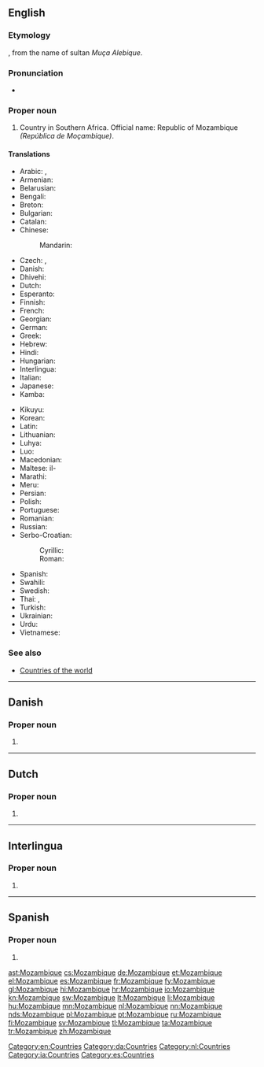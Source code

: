 ==English==
{{wikipedia}}

===Etymology===
{{etyl|pt}} {{term|Moçambique|lang=pt}}, from the name of sultan ''Muça Alebique''.

===Pronunciation===
* {{IPA|/ˌmoʊ.zæmˈbiːk/|lang=en}}

===Proper noun===
{{en-proper noun}}

# Country in Southern Africa. Official name: Republic of Mozambique ''(República de Moçambique)''.

====Translations====
{{trans-top|country in Southern Africa}}
* Arabic: {{t-|ar|موزامبيق|m|tr=muzambiiq}}, {{t-|ar|موزمبيق|m|tr=muzambiiq}}
* Armenian: {{t-|hy|Մոզամբիկ|tr=Mozambik}}
* Belarusian: {{t-|be|Мазамбік|m|tr=Mazambík}}
* Bengali: {{t-|bn|মোজাম্বিক|tr=mojambik}}
* Breton: {{t-|br|Mozambik}}
* Bulgarian: {{t-|bg|Мозамбик|m|tr=Mozambík|sc=Cyrl}}
* Catalan: {{t|ca|Moçambic}}
* Chinese:
*: Mandarin: {{t-|cmn|莫桑比克|tr=Mòsāngbǐkè|sc=Hani}}
* Czech: {{t-|cs|Mozambik|m}}, {{t+|cs|Mosambik|m}}
* Danish: {{t-|da|Mozambique}}
* Dhivehi: {{t-|dv|މުސިންބީ|tr=Musimbi}}
* Dutch: {{t+|nl|Mozambique}}
* Esperanto: {{t-|eo|Mozambiko}}
* Finnish: {{t+|fi|Mosambik}}
* French: {{t+|fr|Mozambique|m}}
* Georgian: {{t-|ka|მოზამბიკი|tr=mozambikʼi|sc=Geor}}
* German: {{t+|de|Mosambik}}
* Greek: {{t+|el|Μοζαμβίκη|f|tr=Mozamvíki}}
* Hebrew: {{t-|he|מוזמביק}}
* Hindi: {{t-|hi|मोज़ाम्बिक|tr=mozāmbik}}
* Hungarian: {{t+|hu|Mozambik}}
* Interlingua: {{t-|ia|Mozambique}}
* Italian: {{t-|it|Mozambico|m}}
* Japanese: {{t+|ja|モザンビーク|tr=Mozanbīku}}
* Kamba: {{tø|kam|Msumbiji}}
{{trans-mid}}
* Kikuyu: {{tø|ki|Msumbiji}}
* Korean: {{t+|ko|모잠비크|tr=Mojambikeu|sc=Hang}}
* Latin: {{t-|la|Mozambicum}}
* Lithuanian: {{t+|lt|Mozambikas}}
* Luhya: {{tø|luy|Msumbiji}}
* Luo: {{tø|luo|Msumbiji}}
* Macedonian: {{t+|mk|Мозамбик|m|tr=Mózambik}}
* Maltese: il-{{t-|mt|Możambik}}
* Marathi: {{t-|mr|मोजाम्बिक|m|tr=mozāmbik|sc=Deva}}
* Meru: {{tø|mer|Msumbiji}}
* Persian: {{t-|fa|موزامبیک|tr=Muzâmbik}}
* Polish: {{t+|pl|Mozambik}}
* Portuguese: {{t+|pt|Moçambique}}
* Romanian: {{t-|ro|Mozambic|n}}
* Russian: {{t-|ru|Мозамбик|m|tr=Mozambík}}
* Serbo-Croatian:
*: Cyrillic: {{t-|sh|Мозамбик|m}}
*: Roman: {{t-|sh|Mozambik|m}}
* Spanish: {{t+|es|Mozambique}}
* Swahili: {{t+|sw|Msumbiji}}
* Swedish: {{t+|sv|Moçambique}}
* Thai: {{t-|th|ประเทศโมซัมบิก|tr=bprà-tâyt moh-sam-bìk}},  {{t+|th|โมซัมบิก|tr=moh-sam-bìk}}
* Turkish: {{t+|tr|Mozambik}}
* Ukrainian: {{t+|uk|Мозамбік|m|tr=Mozambík}}
* Urdu: {{t-|ur|موزمبیق}}
* Vietnamese: {{t-|vi|Mozambique}}
{{trans-bottom}}

===See also===
* [[Appendix:Countries of the world|Countries of the world]]

[[Category:en:Countries]]

----

==Danish==

===Proper noun===
{{head|da|proper noun}}

# {{l|en|Mozambique}}

[[Category:da:Countries]]

----

==Dutch==

===Proper noun===
{{head|nl|proper noun}}

# {{l|en|Mozambique}}

[[Category:nl:Countries]]

----

==Interlingua==

===Proper noun===
{{head|ia|proper noun}}

# {{l|en|Mozambique}}

[[Category:ia:Countries]]

----

==Spanish==
{{wikipedia|lang=es}}

===Proper noun===
{{es-proper noun}}

# {{l|en|Mozambique}}

[[Category:es:Countries]]

[[ast:Mozambique]]
[[cs:Mozambique]]
[[de:Mozambique]]
[[et:Mozambique]]
[[el:Mozambique]]
[[es:Mozambique]]
[[fr:Mozambique]]
[[fy:Mozambique]]
[[gl:Mozambique]]
[[hi:Mozambique]]
[[hr:Mozambique]]
[[io:Mozambique]]
[[kn:Mozambique]]
[[sw:Mozambique]]
[[lt:Mozambique]]
[[li:Mozambique]]
[[hu:Mozambique]]
[[mn:Mozambique]]
[[nl:Mozambique]]
[[nn:Mozambique]]
[[nds:Mozambique]]
[[pl:Mozambique]]
[[pt:Mozambique]]
[[ru:Mozambique]]
[[fi:Mozambique]]
[[sv:Mozambique]]
[[tl:Mozambique]]
[[ta:Mozambique]]
[[tr:Mozambique]]
[[zh:Mozambique]]